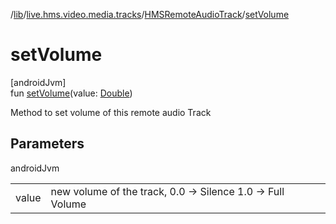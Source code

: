 /[lib](/api-reference/android/v2/home/content)/[live.hms.video.media.tracks](../index)/[HMSRemoteAudioTrack](index)/[setVolume](set-volume)

# setVolume

[androidJvm]\
fun [setVolume](set-volume)(value: [Double](https://kotlinlang.org/api/latest/jvm/stdlib/kotlin/-double/index.html))

Method to set volume of this remote audio Track

## Parameters

androidJvm

|       |                                                            |
| ----- | ---------------------------------------------------------- |
| value | new volume of the track, 0.0 -> Silence 1.0 -> Full Volume |
